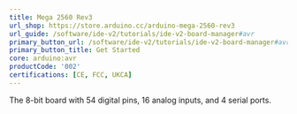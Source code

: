 ---
title: Mega 2560 Rev3
url_shop: https://store.arduino.cc/arduino-mega-2560-rev3
url_guide: /software/ide-v2/tutorials/ide-v2-board-manager#avr
primary_button_url: /software/ide-v2/tutorials/ide-v2-board-manager#avr
primary_button_title: Get Started
core: arduino:avr
productCode: '002'
certifications: [CE, FCC, UKCA]
---

The 8-bit board with 54 digital pins, 16 analog inputs, and 4 serial ports.
